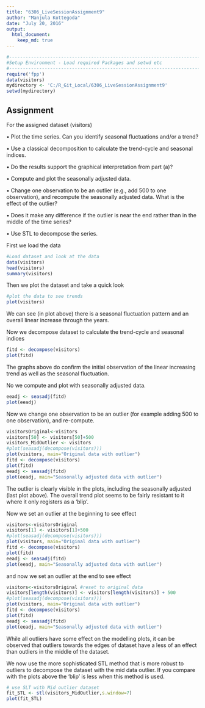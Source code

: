 ---
title: "6306_LiveSessionAssignment9"
author: "Manjula Kottegoda"
date: "July 20, 2016"
output: 
  html_document:
    keep_md: true
---

```{r echo=FALSE, include=FALSE}
#------------------------------------------------------------------------------
#Setup Environment - Load required Packages and setwd etc
#------------------------------------------------------------------------------
require('fpp')
data(visitors)
mydirectory <- 'C:/R_Git_Local/6306_LiveSessionAssignment9'
setwd(mydirectory)
```

## Assignment

For the assigned dataset (visitors)

•	Plot the time series. Can you identify seasonal fluctuations and/or a trend? 

•	Use a classical decomposition to calculate the trend-cycle and seasonal indices. 

•	Do the results support the graphical interpretation from part (a)? 

•	Compute and plot the seasonally adjusted data. 

•	Change one observation to be an outlier (e.g., add 500 to one observation), and recompute the seasonally adjusted data. What is the effect of the outlier? 

•	Does it make any difference if the outlier is near the end rather than in the middle of the time series? 

•	Use STL to decompose the series. 
  


First we load the data
```{r cars}
#Load dataset and look at the data
data(visitors)
head(visitors)
summary(visitors)
```



Then we plot the dataset and take a quick look
```{r}
#plot the data to see trends
plot(visitors)

```

We can see (in plot above) there is a seasonal fluctuation pattern and an overall linear increase through the years.


Now we decompose dataset to calculate the trend-cycle and seasonal indices
```{r}
fitd <- decompose(visitors)
plot(fitd)
```

The graphs above do confirm the initial observation of the linear increasing trend as well as the seasonal fluctuation.




No we compute and plot with seasonally adjusted data. 
```{r}
eeadj <- seasadj(fitd)
plot(eeadj)
```



Now we change one observation to be an outlier (for example adding 500 to one observation), and re-compute. 


```{r}
visitorsOriginal<-visitors
visitors[50] <- visitors[50]+500 
visitors_MidOutlier <- visitors
#plot(seasadj(decompose(visitors)))
plot(visitors, main="Original data with outlier")
fitd <- decompose(visitors)
plot(fitd)
eeadj <- seasadj(fitd)
plot(eeadj, main="Seasonally adjusted data with outlier")
```


The outlier is clearly visible in the plots, including the seasonally adjusted (last plot above). The overall trend plot seems to be fairly resistant to it where it only registers as a 'blip'.


Now we set an outlier at the beginning to see effect

```{r}
visitors<-visitorsOriginal
visitors[1] <- visitors[1]+500 
#plot(seasadj(decompose(visitors)))
plot(visitors, main="Original data with outlier")
fitd <- decompose(visitors)
plot(fitd)
eeadj <- seasadj(fitd)
plot(eeadj, main="Seasonally adjusted data with outlier")
```


and now we set an outlier at the end to see effect

```{r}
visitors<-visitorsOriginal #reset to original data
visitors[length(visitors)] <- visitors[length(visitors)] + 500
#plot(seasadj(decompose(visitors)))
plot(visitors, main="Original data with outlier")
fitd <- decompose(visitors)
plot(fitd)
eeadj <- seasadj(fitd)
plot(eeadj, main="Seasonally adjusted data with outlier")
```


While all outliers have some effect on the modelling plots, it can be observed that outliers towards the edges of dataset have a less of an effect than outliers in the middle of the dataset.


We now use the more sophisticated STL method that is more robust to outliers to decompose the dataset with the mid data outlier. If you compare with the plots above the 'blip' is less when this method is used.

```{r}
# use SLT with Mid outlier dataset
fit_STL <- stl(visitors_MidOutlier,s.window=7)
plot(fit_STL)
```